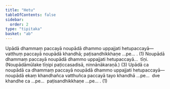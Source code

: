 ```yaml
---
title: "Hetu"
tableOfContents: false
sidebar:
  order: 2
type: "tipitaka"
basket: "ab"
---
```



<DynamicBreadcrumb />

<Division number="386">

<Paragraph number="3286">
Upādā dhammaṃ paccayā noupādā dhammo uppajjati hetupaccayā—  vatthuṃ paccayā noupādā khandhā; paṭisandhikkhaṇe …pe… . (1)
</Paragraph>

<Paragraph number="3287">
Noupādā dhammaṃ paccayā noupādā dhammo uppajjati hetupaccayā…  tīṇi. (Noupādāmūlake tīṇipi paṭiccasadisā, ninnānākaraṇā.) (3)
</Paragraph>

<Paragraph number="3288">
Upādā ca noupādā ca dhammaṃ paccayā noupādā dhammo uppajjati hetupaccayā—  noupādā ekaṃ khandhañca vatthuñca paccayā tayo khandhā …pe…  dve khandhe ca …pe…  paṭisandhikkhaṇe …pe… . (1)
</Paragraph>
</Division>